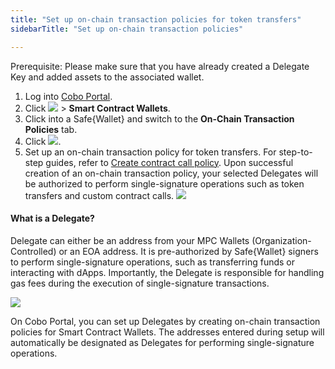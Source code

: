 ```yaml
---
title: "Set up on-chain transaction policies for token transfers"
sidebarTitle: "Set up on-chain transaction policies"

---
```


<note>Prerequisite: Please make sure that you have already created a Delegate Key and added assets to the associated wallet.</note>

1. Log into [Cobo Portal](https://portal.cobo.com/login).
2. Click <img src="/en/images/smart-contract-wallet/button_wallet.svg" className="icon"></img> > **Smart Contract Wallets**.
3. Click into a Safe&#123;Wallet&#125; and switch to the **On-Chain Transaction Policies** tab.
4. Click <img src="/en/images/smart-contract-wallet/button_create policy.svg" className="icon"></img>.
5. Set up an on-chain transaction policy for token transfers. For step-to-step guides, refer to [Create contract call policy](/en/portal/risk-controls/create-on-chain-policy). Upon successful creation of an on-chain transaction policy, your selected Delegates will be authorized to perform single-signature operations such as token transfers and custom contract calls.
<img src="/en/images/smart-contract-wallet/9.png" className="screenshot_modal"></img>

#### What is a Delegate?

Delegate can either be an address from your MPC Wallets (Organization-Controlled) or an EOA address. It is pre-authorized by Safe&#123;Wallet&#125; signers to perform single-signature operations, such as transferring funds or interacting with dApps. Importantly, the Delegate is responsible for handling gas fees during the execution of single-signature transactions.

<img src="/en/images/smart-contract-wallet/8.png" className="screenshot"></img>

On Cobo Portal, you can set up Delegates by creating on-chain transaction policies for Smart Contract Wallets. The addresses entered during setup will automatically be designated as Delegates for performing single-signature operations.